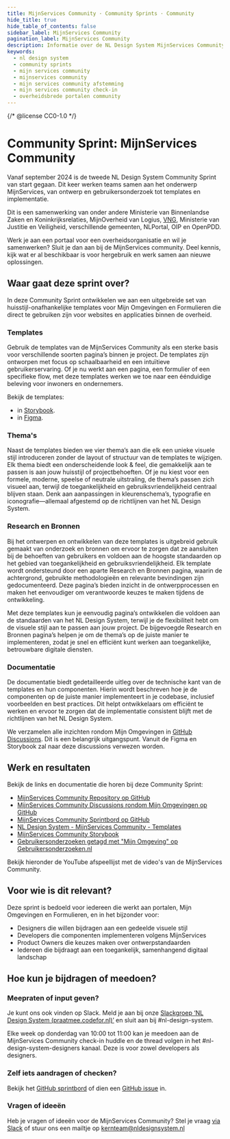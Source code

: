 ```yaml
---
title: MijnServices Community · Community Sprints · Community
hide_title: true
hide_table_of_contents: false
sidebar_label: MijnServices Community
pagination_label: MijnServices Community
description: Informatie over de NL Design System MijnServices Community Sprint
keywords:
  - nl design system
  - community sprints
  - mijn services community
  - mijnservices community
  - mijn services community afstemming
  - mijn services community check-in
  - overheidsbrede portalen community
---
```


{/* @license CC0-1.0 */}


# Community Sprint: MijnServices Community

Vanaf september 2024 is de tweede NL Design System Community Sprint van start gegaan. Dit keer werken teams samen aan het onderwerp MijnServices, van ontwerp en gebruikersonderzoek tot templates en implementatie.

Dit is een samenwerking van onder andere Ministerie van Binnenlandse Zaken en Koninkrijksrelaties, MijnOverheid van Logius, [VNG](https://vng.nl/omnichannel), Ministerie van Justitie en Veiligheid, verschillende gemeenten, NLPortal, OIP en OpenPDD.

Werk je aan een portaal voor een overheidsorganisatie en wil je samenwerken? Sluit je dan aan bij de MijnServices community. Deel kennis, kijk wat er al beschikbaar is voor hergebruik en werk samen aan nieuwe oplossingen.

## Waar gaat deze sprint over?

In deze Community Sprint ontwikkelen we aan een uitgebreide set van huisstijl-onafhankelijke templates voor Mijn Omgevingen en Formulieren die direct te gebruiken zijn voor websites en applicaties binnen de overheid.

### Templates

Gebruik de templates van de MijnServices Community als een sterke basis voor verschillende soorten pagina’s binnen je project. De templates zijn ontworpen met focus op schaalbaarheid en een intuïtieve gebruikerservaring. Of je nu werkt aan een pagina, een formulier of een specifieke flow, met deze templates werken we toe naar een éénduidige beleving voor inwoners en ondernemers.

Bekijk de templates:

- in [Storybook](https://nl-design-system.github.io/mijn-services/).
- in [Figma](https://www.figma.com/design/pB5d6RlVSa1B088Xpm1sSo/2025---MijnServices---Templates--Voorheen--Overheidsbrede-portalen-).

### Thema's

Naast de templates bieden we vier thema’s aan die elk een unieke visuele stijl introduceren zonder de layout of structuur van de templates te wijzigen. Elk thema biedt een onderscheidende look & feel, die gemakkelijk aan te passen is aan jouw huisstijl of projectbehoeften. Of je nu kiest voor een formele, moderne, speelse of neutrale uitstraling, de thema’s passen zich visueel aan, terwijl de toegankelijkheid en gebruiksvriendelijkheid centraal blijven staan. Denk aan aanpassingen in kleurenschema’s, typografie en iconografie—allemaal afgestemd op de richtlijnen van het NL Design System.

### Research en Bronnen

Bij het ontwerpen en ontwikkelen van deze templates is uitgebreid gebruik gemaakt van onderzoek en bronnen om ervoor te zorgen dat ze aansluiten bij de behoeften van gebruikers en voldoen aan de hoogste standaarden op het gebied van toegankelijkheid en gebruiksvriendelijkheid. Elk template wordt ondersteund door een aparte Research en Bronnen pagina, waarin de achtergrond, gebruikte methodologieën en relevante bevindingen zijn gedocumenteerd. Deze pagina’s bieden inzicht in de ontwerpprocessen en maken het eenvoudiger om verantwoorde keuzes te maken tijdens de ontwikkeling.

Met deze templates kun je eenvoudig pagina’s ontwikkelen die voldoen aan de standaarden van het NL Design System, terwijl je de flexibiliteit hebt om de visuele stijl aan te passen aan jouw project. De bijgevoegde Research en Bronnen pagina’s helpen je om de thema’s op de juiste manier te implementeren, zodat je snel en efficiënt kunt werken aan toegankelijke, betrouwbare digitale diensten.

### Documentatie

De documentatie biedt gedetailleerde uitleg over de technische kant van de templates en hun componenten. Hierin wordt beschreven hoe je de componenten op de juiste manier implementeert in je codebase, inclusief voorbeelden en best practices. Dit helpt ontwikkelaars om efficiënt te werken en ervoor te zorgen dat de implementatie consistent blijft met de richtlijnen van het NL Design System.

We verzamelen alle inzichten rondom Mijn Omgevingen in [GitHub Discussions](https://github.com/orgs/nl-design-system/discussions/categories/mijn-omgevingen). Dit is een belangrijk uitgangspunt. Vanuit de Figma en Storybook zal naar deze discussions verwezen worden.

## Werk en resultaten

Bekijk de links en documentatie die horen bij deze Community Sprint:

- [MijnServices Community Repository op GitHub](https://github.com/nl-design-system/mijn-services)
- [MijnServices Community Discussions rondom Mijn Omgevingen op GitHub](https://github.com/orgs/nl-design-system/discussions/categories/mijn-omgevingen)
- [MijnServices Community Sprintbord op GitHub](https://github.com/orgs/nl-design-system/projects/34)
- [NL Design System - MijnServices Community - Templates](https://www.figma.com/design/pB5d6RlVSa1B088Xpm1sSo/2025---MijnServices---Templates--Voorheen--Overheidsbrede-portalen-)
- [MijnServices Community Storybook](https://nl-design-system.github.io/mijn-services/)
- [Gebruikersonderzoeken getagd met "Mijn Omgeving" op Gebruikersonderzoeken.nl](https://gebruikersonderzoeken.nl/docs/tags/mijn-omgeving)

Bekijk hieronder de YouTube afspeellijst met de video's van de MijnServices Community.

<VideoPlayer
  id="PLnAxFMscDU3F1VYQxlJLpmV-Z-FQ6hCU_"
  playlist={true}
  thumbnail="https://raw.githubusercontent.com/nl-design-system/documentatie/refs/heads/assets/community-overheidsbrede-portalen-community-sprint-heartbeat-playlist.png"
  title="MijnServices Community updates"
/>

## Voor wie is dit relevant?

Deze sprint is bedoeld voor iedereen die werkt aan portalen, Mijn Omgevingen en Formulieren, en in het bijzonder voor:

- Designers die willen bijdragen aan een gedeelde visuele stijl
- Developers die componenten implementeren volgens MijnServices
- Product Owners die keuzes maken over ontwerpstandaarden
- Iedereen die bijdraagt aan een toegankelijk, samenhangend digitaal landschap

## Hoe kun je bijdragen of meedoen?

### Meepraten of input geven?

Je kunt ons ook vinden op Slack. Meld je aan bij onze [Slackgroep ‘NL Design System (praatmee.codefor.nl)’](https://praatmee.codefor.nl/) en sluit aan bij #nl-design-system.

Elke week op donderdag van 10:00 tot 11:00 kan je meedoen aan de MijnServices Community check-in huddle en de thread volgen in het #nl-design-system-designers kanaal. Deze is voor zowel developers als designers.

### Zelf iets aandragen of checken?

Bekijk het [GitHub sprintbord](https://github.com/orgs/nl-design-system/projects/34) of dien een [GitHub issue](https://github.com/nl-design-system/mijn-services/issues) in.

### Vragen of ideeën

Heb je vragen of ideeën voor de MijnServices Community? Stel je vraag [via Slack](https://praatmee.codefor.nl/) of stuur ons een mailtje op <a href="mailto:kernteam@nldesignsystem.nl">kernteam@nldesignsystem.nl</a>
